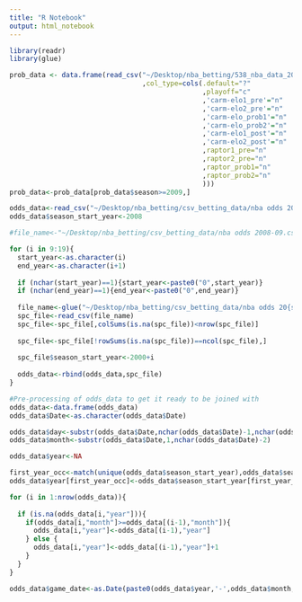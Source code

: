 ```yaml
---
title: "R Notebook"
output: html_notebook
---
```


```r
library(readr)
library(glue)
```

```r
prob_data <- data.frame(read_csv("~/Desktop/nba_betting/538_nba_data_2020_11_21.csv"
                                 ,col_type=cols(.default="?"
                                                ,playoff="c"
                                                ,'carm-elo1_pre'="n"
                                                ,'carm-elo2_pre'="n"
                                                ,'carm-elo_prob1'="n"
                                                ,'carm-elo_prob2'="n"
                                                ,'carm-elo1_post'="n"
                                                ,'carm-elo2_post'="n"
                                                ,raptor1_pre="n"
                                                ,raptor2_pre="n"
                                                ,raptor_prob1="n"
                                                ,raptor_prob2="n"
                                                )))
prob_data<-prob_data[prob_data$season>=2009,]
```

```r
odds_data<-read_csv("~/Desktop/nba_betting/csv_betting_data/nba odds 2008-09.csv")
odds_data$season_start_year<-2008

#file_name<-"~/Desktop/nba_betting/csv_betting_data/nba odds 2008-09.csv"

for (i in 9:19){
  start_year<-as.character(i)
  end_year<-as.character(i+1)
  
  if (nchar(start_year)==1){start_year<-paste0("0",start_year)}
  if (nchar(end_year)==1){end_year<-paste0("0",end_year)}
  
  file_name<-glue("~/Desktop/nba_betting/csv_betting_data/nba odds 20{start_year}-{end_year}.csv")
  spc_file<-read_csv(file_name)
  spc_file<-spc_file[,colSums(is.na(spc_file))<nrow(spc_file)]
  
  spc_file<-spc_file[!rowSums(is.na(spc_file))==ncol(spc_file),]
  
  spc_file$season_start_year<-2000+i
  
  odds_data<-rbind(odds_data,spc_file)
}

```

```r
#Pre-processing of odds_data to get it ready to be joined with
odds_data<-data.frame(odds_data)
odds_data$Date<-as.character(odds_data$Date)

odds_data$day<-substr(odds_data$Date,nchar(odds_data$Date)-1,nchar(odds_data$Date))
odds_data$month<-substr(odds_data$Date,1,nchar(odds_data$Date)-2)

odds_data$year<-NA

first_year_occ<-match(unique(odds_data$season_start_year),odds_data$season_start_year)
odds_data$year[first_year_occ]<-odds_data$season_start_year[first_year_occ]

for (i in 1:nrow(odds_data)){
  
  if (is.na(odds_data[i,"year"])){
    if(odds_data[i,"month"]>=odds_data[(i-1),"month"]){
      odds_data[i,"year"]<-odds_data[(i-1),"year"]
    } else {
      odds_data[i,"year"]<-odds_data[(i-1),"year"]+1
    }
  }
}

odds_data$game_date<-as.Date(paste0(odds_data$year,'-',odds_data$month,'-',odds_data$day))
```

